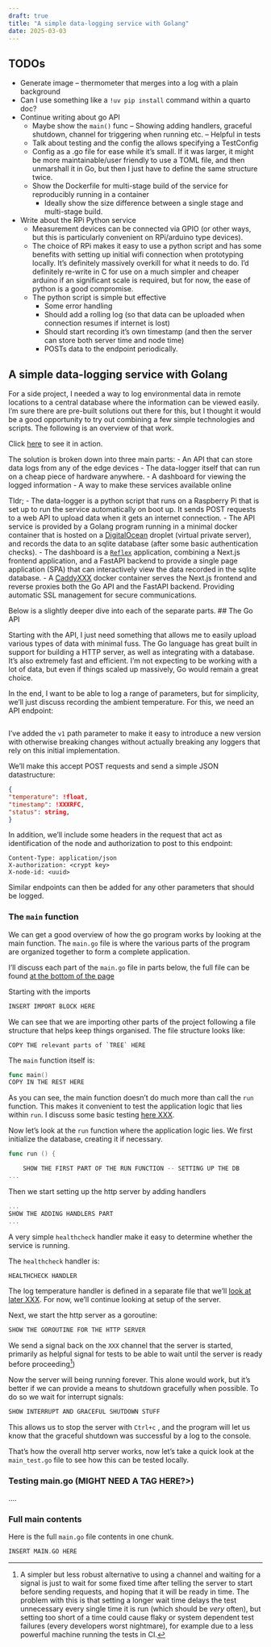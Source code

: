 ```yaml
---
draft: true
title: "A simple data-logging service with Golang"
date: 2025-03-03
---
```


## TODOs

- Generate image -- thermometer that merges into a log with a plain background 
- Can I use something like a `!uv pip install` command within a quarto doc?
- Continue writing about go API
	- Maybe show the `main()` func -- Showing adding handlers, graceful shutdown, channel for triggering when running etc. -- Helpful in tests
	- Talk about testing and the config the allows specifying a TestConfig
	- Config as a .go file for ease while it's small. If it was larger, it might be more maintainable/user friendly to use a TOML file, and then unmarshall it in Go, but then I just have to define the same structure twice.
	- Show the Dockerfile for multi-stage build of the service for reproducibly running in a container
		- Ideally show the size difference between a single stage and multi-stage build.
- Write about the RPi Python service
	- Measurement devices can be connected via GPIO (or other ways, but this is particularly convenient on RPi/arduino type devices). 
	- The choice of RPi makes it easy to use a python script and has some benefits with setting up initial wifi connection when prototyping locally. It's definitely massively overkill for what it needs to do. I'd definitely re-write in C for use on a much simpler and cheaper arduino if an significant scale is required, but for now, the ease of python is a good compromise.
	- The python script is simple but effective
		- Some error handling
		- Should add a rolling log (so that data can be uploaded when connection resumes if internet is lost)
		- Should start recording it's own timestamp (and then the server can store both server time and node time)
		- POSTs data to the endpoint periodically.


## A simple data-logging service with Golang

For a side project, I needed a way to log environmental data in remote locations to a central database where the information can be viewed easily. I'm sure there are pre-built solutions out there for this, but I thought it would be a good opportunity to try out combining a few simple technologies and scripts. The following is an overview of that work.

Click [here](https://ceraserver.adventuresoftim.com/dashboard) to see it in action. 

The solution is broken down into three main parts:
- An API that can store data logs from any of the edge devices
- The data-logger itself that can run on a cheap piece of hardware anywhere.
- A dashboard for viewing the logged information
- A way to make these services available online

Tldr;
- The data-logger is a python script that runs on a Raspberry Pi that is set up to run the service automatically on boot up. It sends POST requests to a web API to upload data when it gets an internet connection.
- The API service is provided by a Golang program running in a minimal docker container that is hosted on a [DigitalOcean](https://digitalocean.com) droplet (virtual private server), and records the data to an sqlite database (after some basic authentication checks).
- The dashboard is a [`Reflex`](https://reflex.dev) application, combining a Next.js frontend application, and a FastAPI backend to provide a single page application (SPA) that can interactively view the data recorded in the sqlite database. 
- A [CaddyXXX](XXX) docker container serves the Next.js frontend and reverse proxies both the Go API and the FastAPI backend. Providing automatic SSL management for secure communications.

Below is a slightly deeper dive into each of the separate parts. 
## The Go API

Starting with the API, I just need something that allows me to easily upload various types of data with minimal fuss. The Go language has great built in support for building a HTTP server, as well as integrating with a database. It's also extremely fast and efficient. I'm not expecting to be working with a lot of data, but even if things scaled up massively, Go would remain a great choice.

In the end, I want to be able to log a range of parameters, but for simplicity, we'll just discuss recording the ambient temperature. For this, we need an API endpoint:

```https://example.com/v1/log-temperature
```

::: {.callout-note}
I've added the `v1` path parameter to make it easy to introduce a new version with otherwise breaking changes without actually breaking any loggers that rely on this initial implementation.
:::

We'll make this accept POST requests and send a simple JSON datastructure:

```json
{
"temperature": !float,
"timestamp": !XXXRFC,
"status": string,
}
```

In addition, we'll include some headers in the request that act as identification of the node and authorization to post to this endpoint:

```
Content-Type: application/json
X-authorization: <crypt key>
X-node-id: <uuid>
```

Similar endpoints can then be added for any other parameters that should be logged.


### The `main` function

We can get a good overview of how the go program works by looking at the main function. The `main.go` file is where the various parts of the program are organized together to form a complete application. 

I'll discuss each part of the `main.go` file in parts below, the full file can be found [at the bottom of the page](#full-main-contents)

Starting with the imports
```go
INSERT IMPORT BLOCK HERE
```

We can see that we are importing other parts of the project following a file structure that helps keep things organised. The file structure looks like:

```
COPY THE relevant parts of `TREE` HERE
```


The `main` function itself is:
```go
func main()
COPY IN THE REST HERE
```

As you can see, the main function doesn't do much more than call the `run` function. This makes it convenient to test the application logic that lies within `run`. I discuss some basic testing [here XXX](#link to testing).

Now let's look at the `run` function where the application logic lies. We first initialize the database, creating it if necessary.

```go
func run () {

	SHOW THE FIRST PART OF THE RUN FUNCTION -- SETTING UP THE DB
...
```

Then we start setting up the http server by adding handlers

```go
...
SHOW THE ADDING HANDLERS PART
...
```

A very simple `healthcheck` handler make it easy to determine whether the service is running. 

::: {.aside}
The `healthcheck` handler is:

```go
HEALTHCHECK HANDLER
```
:::

The log temperature handler is defined in a separate file that we'll [look at later XXX](#link to later section). For now, we'll continue looking at setup of the server.

Next, we start the http server as a goroutine:

```go
SHOW THE GOROUTINE FOR THE HTTP SERVER
```

We send a signal back on the `XXX` channel that the server is started, primarily as helpful signal for tests to be able to wait until the server is ready before proceeding[^2])

[^2]: A simpler but less robust alternative to using a channel and waiting for a signal is just to wait for some fixed time after telling the server to start before sending requests, and hoping that it will be ready in time. The problem with this is that setting a longer wait time delays the test unnecessary every single time it is run (which should be *very* often), but setting too short of a time could cause flaky or system dependent test failures (every developers worst nightmare), for example due to a less powerful machine running the tests in CI.  


Now the server will being running forever. This alone would work, but it's better if we can provide a means to shutdown gracefully when possible. To do so we wait for interrupt signals:

```go
SHOW INTERRUPT AND GRACEFUL SHUTDOWN STUFF
```

This allows us to stop the server with  `Ctrl+c` , and the program will let us know that the graceful shutdown was successful by a log to the console.

That's how the overall http server works, now let's take a quick look at the `main_test.go` file to see how this can be tested locally.


### Testing main.go (MIGHT NEED A TAG HERE?>)

....


### Full main contents

Here is the full `main.go` file contents in one chunk.

```go
INSERT MAIN.GO HERE
```
